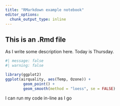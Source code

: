 ```yaml
---
title: "RMarkdown example notebook"
editor_options: 
  chunk_output_type: inline
---
```


## This is an .Rmd file

As I write some description here. Today is Thursday.

```r
#| message: false
#| warning: false

library(ggplot2)
ggplot(airquality, aes(Temp, Ozone)) + 
        geom_point() + 
        geom_smooth(method = "loess", se = FALSE)
```

I can run my code in-line as I go
